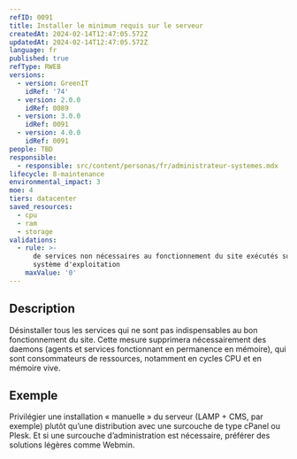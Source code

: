 ```yaml
---
refID: 0091
title: Installer le minimum requis sur le serveur
createdAt: 2024-02-14T12:47:05.572Z
updatedAt: 2024-02-14T12:47:05.572Z
language: fr
published: true
refType: RWEB
versions:
  - version: GreenIT
    idRef: '74'
  - version: 2.0.0
    idRef: 0089
  - version: 3.0.0
    idRef: 0091
  - version: 4.0.0
    idRef: 0091
people: TBD
responsible:
  - responsible: src/content/personas/fr/administrateur-systemes.mdx
lifecycle: 8-maintenance
environmental_impact: 3
moe: 4
tiers: datacenter
saved_resources:
  - cpu
  - ram
  - storage
validations:
  - rule: >-
      de services non nécessaires au fonctionnement du site exécutés sur le
      système d'exploitation
    maxValue: '0'
---
```


## Description

Désinstaller tous les services qui ne sont pas indispensables au bon fonctionnement du site. Cette mesure supprimera nécessairement des daemons (agents et services fonctionnant en permanence en mémoire), qui sont consommateurs de ressources, notamment en cycles CPU et en mémoire vive.

## Exemple

Privilégier une installation « manuelle » du serveur (LAMP + CMS, par exemple) plutôt qu’une distribution avec une surcouche de type cPanel ou Plesk. Et si une surcouche d’administration est nécessaire, préférer des solutions légères comme Webmin.
